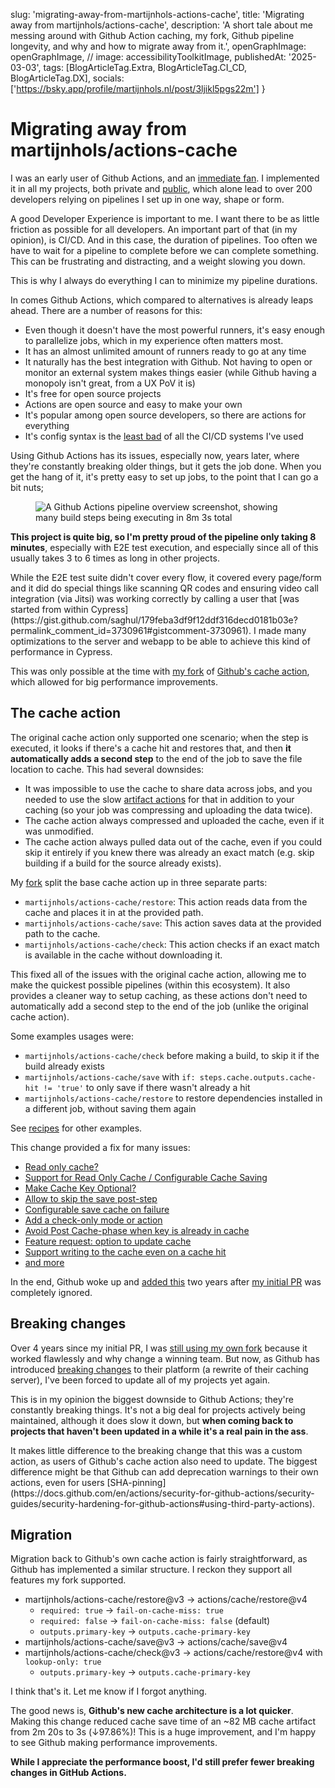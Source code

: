
  slug: 'migrating-away-from-martijnhols-actions-cache',
  title: 'Migrating away from martijnhols/actions-cache',
  description:
    'A short tale about me messing around with Github Action caching, my fork, Github pipeline longevity, and why and how to migrate away from it.',
  openGraphImage: openGraphImage,
  // image: accessibilityToolkitImage,
  publishedAt: '2025-03-03',
  tags: [BlogArticleTag.Extra, BlogArticleTag.CI_CD, BlogArticleTag.DX],
  socials: ['https://bsky.app/profile/martijnhols.nl/post/3ljikl5pgs22m']
}

# Migrating away from martijnhols/actions-cache

I was an early user of Github Actions, and an [immediate fan](/tooltip 'It might have helped that working with TravisCI was frustrating, and at the time its future was unclear as they had just been acquired by a party which seemed to want to go in a different direction.'). I implemented it in all my projects, both private and [public](https://github.com/WoWAnalyzer/WoWAnalyzer/blob/e436c5c78f6461e4bc12e4649e88a8c99d189c6e/.github/workflows/build.yml#L20), which alone lead to over 200 developers relying on pipelines I set up in one way, shape or form.

A good Developer Experience is important to me. I want there to be as little friction as possible for all developers. An important part of that (in my opinion), is CI/CD. And in this case, the duration of pipelines. Too often we have to wait for a pipeline to complete before we can complete something. This can be frustrating and distracting, and a weight slowing you down.

This is why I always do everything I can to minimize my pipeline durations.

In comes Github Actions, which compared to alternatives is already leaps ahead. There are a number of reasons for this:

- Even though it doesn't have the most powerful runners, it's easy enough to parallelize jobs, which in my experience often matters most.
- It has an almost unlimited amount of runners ready to go at any time
- It naturally has the best integration with Github. Not having to open or monitor an external system makes things easier (while Github having a monopoly isn't great, from a UX PoV it is)
- It's free for open source projects
- Actions are open source and easy to make your own
- It's popular among open source developers, so there are actions for everything
- It's config syntax is the [least bad](/tooltip "I'm still waiting for a CI that uses TypeScript for configuration, with type safety, being able to use references instead of copy-pasting, and loops. Declarative config sounds great in theory for its simplicity, but when it keeps growing (and you keep running into copy-paste issues), it quickly starts to suck.") of all the CI/CD systems I've used

Using Github Actions has its issues, especially now, years later, where they're constantly breaking older things, but it gets the job done. When you get the hang of it, it's pretty easy to set up jobs, to the point that I can go a bit nuts;

<Figure caption="I went a bit nuts">
  <Image
    src={githubActionsPipelineImage}
    alt="A Github Actions pipeline overview screenshot, showing many build steps being executing in 8m 3s total"
  />
</Figure>

**This project is quite big, so I'm pretty proud of the pipeline only taking 8 minutes**, especially with E2E test execution, and especially since all of this usually takes 3 to 6 times as long in other projects.

<Aside>
  While the E2E test suite didn't cover every flow, it covered every page/form
  and it did do special things like scanning QR codes and ensuring video call
  integration (via Jitsi) was working correctly by calling a user that [was
  started from within
  Cypress](https://gist.github.com/saghul/179feba3df9f12ddf316decd0181b03e?permalink_comment_id=3730961#gistcomment-3730961).
  I made many optimizations to the server and webapp to be able to achieve this
  kind of performance in Cypress.
</Aside>

This was only possible at the time with [my fork](https://github.com/MartijnHols/actions-cache) of [Github's cache action](https://github.com/actions/cache), which allowed for big performance improvements.

## The cache action

The original cache action only supported one scenario; when the step is executed, it looks if there's a cache hit and restores that, and then <b>it automatically adds a second step</b> to the end of the job to save the file location to cache. This had several downsides:

- It was impossible to use the cache to share data across jobs, and you needed to use the slow [artifact actions](https://docs.github.com/en/actions/writing-workflows/choosing-what-your-workflow-does/storing-and-sharing-data-from-a-workflow#passing-data-between-jobs-in-a-workflow) for that in addition to your caching (so your job was compressing and uploading the data twice).
- The cache action always compressed and uploaded the cache, even if it was unmodified.
- The cache action always pulled data out of the cache, even if you could skip it entirely if you knew there was already an exact match (e.g. skip building if a build for the source already exists).

My [fork](https://github.com/MartijnHols/actions-cache#readme) split the base cache action up in three separate parts:

- `martijnhols/actions-cache/restore`: This action reads data from the cache and places it in at the provided path.
- `martijnhols/actions-cache/save`: This action saves data at the provided path to the cache.
- `martijnhols/actions-cache/check`: This action checks if an exact match is available in the cache without downloading it.

This fixed all of the issues with the original cache action, allowing me to make the quickest possible pipelines (within this ecosystem). It also provides a cleaner way to setup caching, as these actions don't need to automatically add a second step to the end of the job (unlike the original cache action).

Some examples usages were:

- `martijnhols/actions-cache/check` before making a build, to skip it if the build already exists
- `martijnhols/actions-cache/save` with `if: steps.cache.outputs.cache-hit != 'true'` to only save if there wasn't already a hit
- `martijnhols/actions-cache/restore` to restore dependencies installed in a different job, without saving them again

See [recipes](https://github.com/MartijnHols/actions-cache?tab=readme-ov-file#recipes) for other examples.

This change provided a fix for many issues:

- [Read only cache?](https://github.com/actions/cache/issues/350)
- [Support for Read Only Cache / Configurable Cache Saving](https://github.com/actions/cache/issues/334)
- [Make Cache Key Optional?](https://github.com/actions/cache/issues/210)
- [Allow to skip the save post-step](https://github.com/actions/cache/pull/489)
- [Configurable save cache on failure](https://github.com/actions/cache/issues/92)
- [Add a check-only mode or action](https://github.com/actions/cache/issues/321)
- [Avoid Post Cache-phase when key is already in cache](https://github.com/ScribeMD/docker-cache/issues/135)
- [Feature request: option to update cache](https://github.com/actions/cache/issues/342)
- [Support writing to the cache even on a cache hit](https://github.com/actions/cache/issues/171)
- [and more](https://github.com/actions/cache/issues?q=label%3A%22area%3Agranular-control%22%20)

In the end, Github woke up and [added this](https://github.com/actions/cache/pull/1035) two years after [my initial PR](https://github.com/actions/cache/pull/474) was completely ignored.

## Breaking changes

Over 4 years since my initial PR, I was [still using my own fork](https://github.com/MartijnHols/martijnhols.nl/blob/e2f0a8642565f0dff3a49d79045bb65fbcb80b21/.github/workflows/build.yml#L19) because it worked flawlessly and why change a winning team. But now, as Github has introduced [breaking changes](https://github.com/actions/cache/blob/d4323d4df104b026a6aa633fdb11d772146be0bf/README.md#%EF%B8%8F-important-changes) to their platform (a rewrite of their caching server), I've been forced to update all of my projects yet again.

This is in my opinion the biggest downside to Github Actions; they're constantly breaking things. It's not a big deal for projects actively being maintained, although it does slow it down, but <b>when coming back to projects that haven't been updated in a while it's a real pain in the ass</b>.

<Aside>
  It makes little difference to the breaking change that this was a custom
  action, as users of Github's cache action also need to update. The biggest
  difference might be that Github can add deprecation warnings to their own
  actions, even for users
  [SHA-pinning](https://docs.github.com/en/actions/security-for-github-actions/security-guides/security-hardening-for-github-actions#using-third-party-actions).
</Aside>

## Migration

Migration back to Github's own cache action is fairly straightforward, as Github has implemented a similar structure. I reckon they support all features my fork supported.

- martijnhols/actions-cache/restore@v3 -> actions/cache/restore@v4
  - `required: true` -> `fail-on-cache-miss: true`
  - `required: false` -> `fail-on-cache-miss: false` (default)
  - `outputs.primary-key` -> `outputs.cache-primary-key`
- martijnhols/actions-cache/save@v3 -> actions/cache/save@v4
- martijnhols/actions-cache/check@v3 -> actions/cache/restore@v4 with `lookup-only: true`
  - `outputs.primary-key` -> `outputs.cache-primary-key`

I think that's it. Let me know if I forgot anything.

The good news is, <b>Github's new cache architecture is a lot quicker</b>. Making this change reduced cache save time of an ~82 MB cache artifact from 2m 20s to 3s (↓97.86%)! This is a huge improvement, and I'm happy to see Github making performance improvements.

**While I appreciate the performance boost, I'd still prefer fewer breaking changes in GitHub Actions.**
